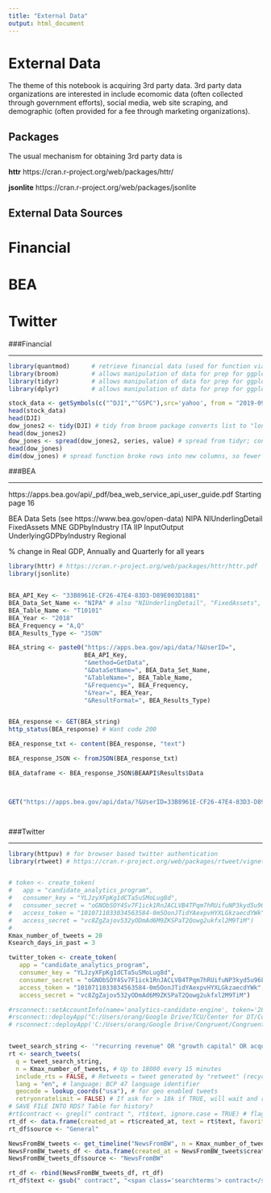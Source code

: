 ---
title: "External Data"
output: html_document
---

# External Data
The theme of this notebook is acquiring 3rd party data. 3rd party data organizations are interested in include ecomomic data (often collected through government efforts), social media, web site scraping, and demographic (often provided for a fee through marketing organizations).

## Packages
The usual mechanism for obtaining 3rd party data is  

**httr**
https://cran.r-project.org/web/packages/httr/

**jsonlite**
https://cran.r-project.org/web/packages/jsonlite


## External Data Sources
# Financial
# BEA
# Twitter

###Financial
<hr> 


```{r External Data - Financial}

library(quantmod)      # retrieve financial data (used for function via getSymbols) (masks as.Date from base R) 
library(broom)         # allows manipulation of data for prep for ggplot2 (used for function tidy)
library(tidyr)         # allows manipulation of data for prep for ggplot2 (used for function spread)
library(dplyr)         # allows manipulation of data for prep for ggplot2 (used for function filter)

stock_data <- getSymbols(c("^DJI","^GSPC"),src='yahoo', from = "2019-09-01", to = "2020-04-01") # DJI = Dow Jones Industrial Index, GSPC = Standard and Poor's 500 Index
head(stock_data)
head(DJI)
dow_jones2 <- tidy(DJI) # tidy from broom package converts list to "long" data frame for DJI 
head(dow_jones2)
dow_jones <- spread(dow_jones2, series, value) # spread from tidyr; converts long to wide using series values for new columns; that is, turn series row values to new columns
head(dow_jones)
dim(dow_jones) # spread function broke rows into new columns, so fewer rows and more columns


```


###BEA
<hr> 
https://apps.bea.gov/api/_pdf/bea_web_service_api_user_guide.pdf
Starting page 16

BEA Data Sets (see https://www.bea.gov/open-data)
NIPA
NIUnderlingDetail
FixedAssets
MNE
GDPbyIndustry
ITA
IIP
InputOutput
UnderlyingGDPbyIndustry
Regional


% change in Real GDP, Annually and Quarterly for all years
```{r External Data - BEA}

library(httr) # https://cran.r-project.org/web/packages/httr/httr.pdf
library(jsonlite)


BEA_API_Key <- "33B8961E-CF26-47E4-83D3-D89E003D1881"
BEA_Data_Set_Name <- "NIPA" # also "NIUnderlingDetail", "FixedAssets", "MNE", "GDPbyIndustry", "ITA" , "IIP", "InputOutput" , "UnderlyingGDPbyIndustry"
BEA_Table_Name <- "T10101"
BEA_Year <- "2018"
BEA_Frequency = "A,Q"
BEA_Results_Type <- "JSON"

BEA_string <- paste0("https://apps.bea.gov/api/data/?&UserID=", 
                     BEA_API_Key, 
                     "&method=GetData", 
                     "&DataSetName=", BEA_Data_Set_Name, 
                     "&TableName=", BEA_Table_Name, 
                     "&Frequency=", BEA_Frequency,
                     "&Year=", BEA_Year, 
                     "&ResultFormat=", BEA_Results_Type)


BEA_response <- GET(BEA_string)
http_status(BEA_response) # Want code 200

BEA_response_txt <- content(BEA_response, "text")

BEA_response_JSON <- fromJSON(BEA_response_txt)

BEA_dataframe <- BEA_response_JSON$BEAAPI$Results$Data



GET("https://apps.bea.gov/api/data/?&UserID=33B8961E-CF26-47E4-83D3-D89E003D1881&method=GetData&DataSetName=NIPA&TableName=T10101&Frequency=A,Q&Year=ALL&ResultFormat=JSON")




```



###Twitter
<hr> 


```{r External Data - Twitter}

library(httpuv) # for browser based twitter authentication
library(rtweet) # https://cran.r-project.org/web/packages/rtweet/vignettes/auth.html; https://cran.r-project.org/web/packages/rtweet/vignettes/intro.html


# token <- create_token(
#   app = "candidate_analytics_program",
#   consumer_key = "YLJzyXFpKg1dCTa5uSMoLug8d",
#   consumer_secret = "oGNObSOY4Sv7F1ick1RnJACLVB4TPqm7hRUifuNP3kyd5u96Lf",
#   access_token = "1010711033034563584-0m5OonJTidYAexpvHYXLGkzaecdYWk",
#   access_secret = "vc8ZgZajov532yODmAd6M9ZKSPaT2Qowg2ukfxl2M9TiM")
# 
Kmax_number_of_tweets = 20
Ksearch_days_in_past = 3

twitter_token <- create_token(
   app = "candidate_analytics_program",
   consumer_key = "YLJzyXFpKg1dCTa5uSMoLug8d",
   consumer_secret = "oGNObSOY4Sv7F1ick1RnJACLVB4TPqm7hRUifuNP3kyd5u96Lf",
   access_token = "1010711033034563584-0m5OonJTidYAexpvHYXLGkzaecdYWk",
   access_secret = "vc8ZgZajov532yODmAd6M9ZKSPaT2Qowg2ukfxl2M9TiM")

#rsconnect::setAccountInfo(name='analytics-candidate-engine', token='28A9CAB73745A874127EDC4CD584E909', secret='ueWeW0ZbPSCK+YjcxMsMfNHNjybHGAunotdr2iKy')
#rsconnect::deployApp("C:/Users/orang/Google Drive/TCU/Center for DT/Congruent/Congruent")
# rsconnect::deployApp('C:/Users/orang/Google Drive/Congruent/Congruent')


tweet_search_string <- '"recurring revenue" OR "growth capital" OR acquisition OR buyout OR contract OR financing' # space for AND
rt <- search_tweets(
  q = tweet_search_string, 
  n = Kmax_number_of_tweets, # Up to 18000 every 15 minutes
  include_rts = FALSE, # Retweets = tweet generated by "retweet" (recycle arrows), not quotes entering "RT" into text of one's tweets
  lang = "en", # language: BCP 47 language identifier
  geocode = lookup_coords("usa"), # for geo enabled tweets
  retryonratelimit = FALSE) # If ask for > 18k if TRUE, will wait and resend request when eligible for next batch
# SAVE FILE INTO RDS? Table for history?
#rt$contract <- grepl(" contract ", rt$text, ignore.case = TRUE) # flag to indicate text include term 'contract'
rt_df <- data.frame(created_at = rt$created_at, text = rt$text, favorite_count = rt$favorite_count, retweet_count = rt$retweet_count)
rt_df$source <- "General"

NewsFromBW_tweets <- get_timeline("NewsFromBW", n = Kmax_number_of_tweets)
NewsFromBW_tweets_df <- data.frame(created_at = NewsFromBW_tweets$created_at, text = NewsFromBW_tweets$text, favorite_count = NewsFromBW_tweets$favorite_count, retweet_count = NewsFromBW_tweets$retweet_count)
NewsFromBW_tweets_df$source <- "NewsFromBW"

rt_df <- rbind(NewsFromBW_tweets_df, rt_df)
rt_df$text <- gsub(" contract", "<span class='searchterms'> contract</span>", rt$text)


```


